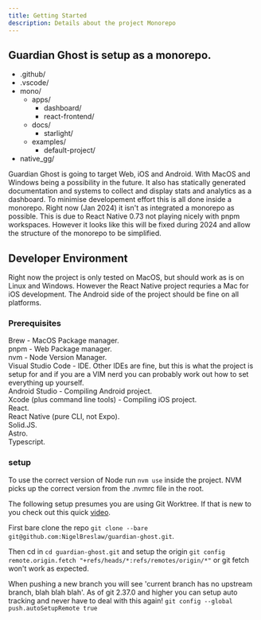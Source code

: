 ```yaml
---
title: Getting Started
description: Details about the project Monorepo
---
```



## Guardian Ghost is setup as a monorepo.

<FileTree>

  - .github/
  - .vscode/
  - mono/
    - apps/
      - dashboard/
      - react-frontend/
    - docs/
      - starlight/
    - examples/
      - default-project/
  - native_gg/

</FileTree>

Guardian Ghost is going to target Web, iOS and Android. With MacOS and Windows being a possibility in the future. It also has
statically generated documentation and systems to collect and display stats and analytics as a dashboard. To minimise
developement effort this is all done inside a monorepo. Right now (Jan 2024) it isn't as integrated a monorepo as possible.
This is due to React Native 0.73 not playing nicely with pnpm workspaces. However it looks like this will be fixed during
2024 and allow the structure of the monorepo to be simplified.


## Developer Environment

Right now the project is only tested on MacOS, but should work as is on Linux and Windows. However the React Native project
requries a Mac for iOS development. The Android side of the project should be fine on all platforms.

### Prerequisites

Brew - MacOS Package manager.\
pnpm - Web Package manager.\
nvm - Node Version Manager.\
Visual Studio Code - IDE. Other IDEs are fine, but this is what the project is setup for and if you are a VIM nerd you can probably work
out how to set everything up yourself.\
Android Studio - Compiling Android project.\
Xcode (plus command line tools) - Compiling iOS project.\
React.\
React Native (pure CLI, not Expo).\
Solid.JS.\
Astro.\
Typescript.

### setup

To use the correct version of Node run `nvm use` inside the project. NVM picks up the correct version from the .nvmrc file in the root.

The following setup presumes you are using Git Worktree. If that is new to you check out this quick [video](https://www.youtube.com/watch?v=2uEqYw-N8uE).

First bare clone the repo `git clone --bare git@github.com:NigelBreslaw/guardian-ghost.git`.

Then cd in `cd guardian-ghost.git` and setup the origin `git config remote.origin.fetch "+refs/heads/*:refs/remotes/origin/*"` or git fetch won't work as expected.

When pushing a new branch you will see 'current branch has no upstream branch, blah blah blah'. As of git 2.37.0 and higher you can setup auto tracking and never have to deal with this again! `git config --global push.autoSetupRemote true`




